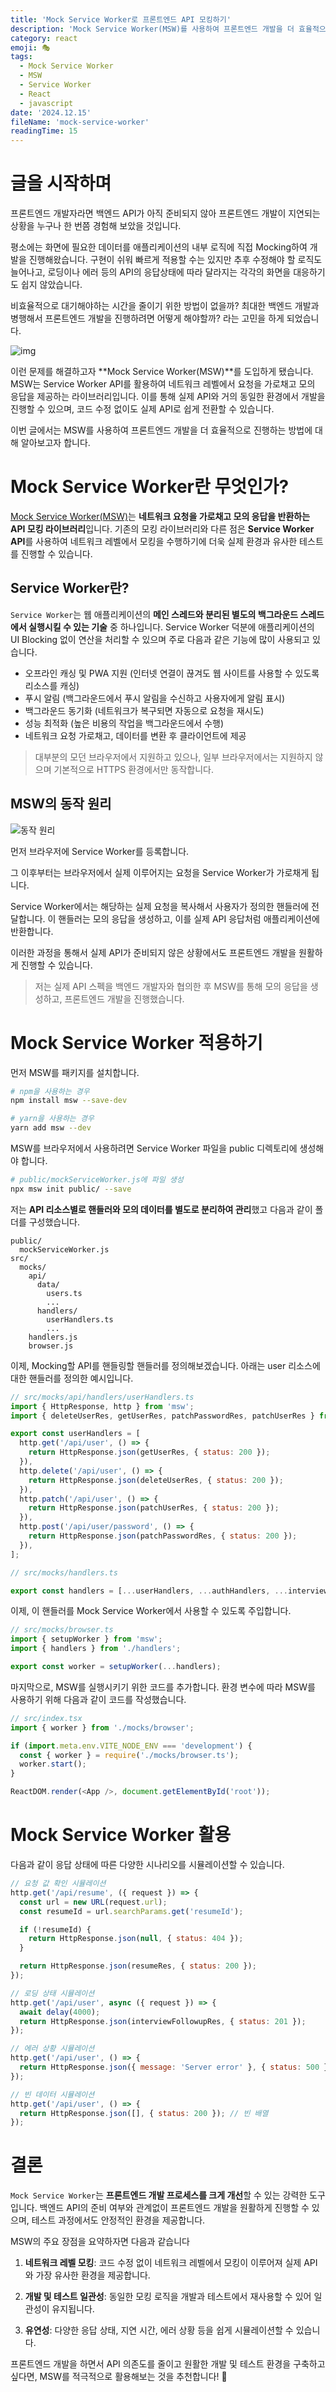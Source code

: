 ```yaml
---
title: 'Mock Service Worker로 프론트엔드 API 모킹하기'
description: 'Mock Service Worker(MSW)를 사용하여 프론트엔드 개발을 더 효율적으로 진행하는 방법을 알아보자'
category: react
emoji: 🎭
tags:
  - Mock Service Worker
  - MSW
  - Service Worker
  - React
  - javascript
date: '2024.12.15'
fileName: 'mock-service-worker'
readingTime: 15
---
```


# 글을 시작하며

프론트엔드 개발자라면 백엔드 API가 아직 준비되지 않아 프론트엔드 개발이 지연되는 상황을 누구나 한 번쯤 경험해 보았을 것입니다.

평소에는 화면에 필요한 데이터를 애플리케이션의 내부 로직에 직접 Mocking하여 개발을 진행해왔습니다. 구현이 쉬워 빠르게 적용할 수는 있지만 추후 수정해야 할 로직도 늘어나고, 로딩이나 에러 등의 API의 응답상태에 따라 달라지는 각각의 화면을 대응하기도 쉽지 않았습니다.

비효율적으로 대기해야하는 시간을 줄이기 위한 방법이 없을까? 최대한 백엔드 개발과 병행해서 프론트엔드 개발을 진행하려면 어떻게 해야할까? 라는 고민을 하게 되었습니다.

![img](/image/msw_2.png)

이런 문제를 해결하고자 **Mock Service Worker(MSW)**를 도입하게 됐습니다. MSW는 Service Worker API를 활용하여 네트워크 레벨에서 요청을 가로채고 모의 응답을 제공하는 라이브러리입니다. 이를 통해 실제 API와 거의 동일한 환경에서 개발을 진행할 수 있으며, 코드 수정 없이도 실제 API로 쉽게 전환할 수 있습니다.

이번 글에서는 MSW를 사용하여 프론트엔드 개발을 더 효율적으로 진행하는 방법에 대해 알아보고자 합니다.

# Mock Service Worker란 무엇인가?

[Mock Service Worker(MSW)](https://mswjs.io)는 **네트워크 요청을 가로채고 모의 응답을 반환하는 API 모킹 라이브러리**입니다. 기존의 모킹 라이브러리와 다른 점은 **Service Worker API**를 사용하여 네트워크 레벨에서 모킹을 수행하기에 더욱 실제 환경과 유사한 테스트를 진행할 수 있습니다.

## Service Worker란?

`Service Worker`는 웹 애플리케이션의 **메인 스레드와 분리된 별도의 백그라운드 스레드에서 실행시킬 수 있는 기술** 중 하나입니다. Service Worker 덕분에 애플리케이션의 UI Blocking 없이 연산을 처리할 수 있으며 주로 다음과 같은 기능에 많이 사용되고 있습니다.

- 오프라인 캐싱 및 PWA 지원 (인터넷 연결이 끊겨도 웹 사이트를 사용할 수 있도록 리소스를 캐싱)
- 푸시 알림 (백그라운드에서 푸시 알림을 수신하고 사용자에게 알림 표시)
- 백그라운드 동기화 (네트워크가 복구되면 자동으로 요청을 재시도)
- 성능 최적화 (높은 비용의 작업을 백그라운드에서 수행)
- 네트워크 요청 가로채고, 데이터를 변환 후 클라이언트에 제공

> 대부분의 모던 브라우저에서 지원하고 있으나, 일부 브라우저에서는 지원하지 않으며 기본적으로 HTTPS 환경에서만 동작합니다.

## MSW의 동작 원리

![동작 원리](/image/msw_1.png)

먼저 브라우저에 Service Worker를 등록합니다.

그 이후부터는 브라우저에서 실제 이루어지는 요청을 Service Worker가 가로채게 됩니다.

Service Worker에서는 해당하는 실제 요청을 복사해서 사용자가 정의한 핸들러에 전달합니다.
이 핸들러는 모의 응답을 생성하고, 이를 실제 API 응답처럼 애플리케이션에 반환합니다.

이러한 과정을 통해서 실제 API가 준비되지 않은 상황에서도 프론트엔드 개발을 원활하게 진행할 수 있습니다.

> 저는 실제 API 스펙을 백엔드 개발자와 협의한 후 MSW를 통해 모의 응답을 생성하고, 프론트엔드 개발을 진행했습니다.

# Mock Service Worker 적용하기

먼저 MSW를 패키지를 설치합니다.

```bash
# npm을 사용하는 경우
npm install msw --save-dev

# yarn을 사용하는 경우
yarn add msw --dev
```

MSW를 브라우저에서 사용하려면 Service Worker 파일을 public 디렉토리에 생성해야 합니다.

```bash
# public/mockServiceWorker.js에 파일 생성
npx msw init public/ --save
```

저는 **API 리소스별로 핸들러와 모의 데이터를 별도로 분리하여 관리**했고 다음과 같이 폴더를 구성했습니다.

```
public/
  mockServiceWorker.js
src/
  mocks/
    api/
      data/
        users.ts
        ...
      handlers/
        userHandlers.ts
        ...
    handlers.js
    browser.js
```

이제, Mocking할 API를 핸들링할 핸들러를 정의해보겠습니다.
아래는 user 리소스에 대한 핸들러를 정의한 예시입니다.

```javascript
// src/mocks/api/handlers/userHandlers.ts
import { HttpResponse, http } from 'msw';
import { deleteUserRes, getUserRes, patchPasswordRes, patchUserRes } from '../data/user';

export const userHandlers = [
  http.get('/api/user', () => {
    return HttpResponse.json(getUserRes, { status: 200 });
  }),
  http.delete('/api/user', () => {
    return HttpResponse.json(deleteUserRes, { status: 200 });
  }),
  http.patch('/api/user', () => {
    return HttpResponse.json(patchUserRes, { status: 200 });
  }),
  http.post('/api/user/password', () => {
    return HttpResponse.json(patchPasswordRes, { status: 200 });
  }),
];
```

```javascript
// src/mocks/handlers.ts

export const handlers = [...userHandlers, ...authHandlers, ...interviewHandlers];
```

이제, 이 핸들러를 Mock Service Worker에서 사용할 수 있도록 주입합니다.

```javascript
// src/mocks/browser.ts
import { setupWorker } from 'msw';
import { handlers } from './handlers';

export const worker = setupWorker(...handlers);
```

마지막으로, MSW를 실행시키기 위한 코드를 추가합니다. 환경 변수에 따라 MSW를 사용하기 위해 다음과 같이 코드를 작성했습니다.

```javascript
// src/index.tsx
import { worker } from './mocks/browser';

if (import.meta.env.VITE_NODE_ENV === 'development') {
  const { worker } = require('./mocks/browser.ts');
  worker.start();
}

ReactDOM.render(<App />, document.getElementById('root'));
```

# Mock Service Worker 활용

다음과 같이 응답 상태에 따른 다양한 시나리오를 시뮬레이션할 수 있습니다.

```javascript
// 요청 값 확인 시뮬레이션
http.get('/api/resume', ({ request }) => {
  const url = new URL(request.url);
  const resumeId = url.searchParams.get('resumeId');

  if (!resumeId) {
    return HttpResponse.json(null, { status: 404 });
  }

  return HttpResponse.json(resumeRes, { status: 200 });
});

// 로딩 상태 시뮬레이션
http.get('/api/user', async ({ request }) => {
  await delay(4000);
  return HttpResponse.json(interviewFollowupRes, { status: 201 });
});

// 에러 상황 시뮬레이션
http.get('/api/user', () => {
  return HttpResponse.json({ message: 'Server error' }, { status: 500 });
});

// 빈 데이터 시뮬레이션
http.get('/api/user', () => {
  return HttpResponse.json([], { status: 200 }); // 빈 배열
});
```

# 결론

`Mock Service Worker`는 **프론트엔드 개발 프로세스를 크게 개선**할 수 있는 강력한 도구입니다. 백엔드 API의 준비 여부와 관계없이 프론트엔드 개발을 원활하게 진행할 수 있으며, 테스트 과정에서도 안정적인 환경을 제공합니다.

MSW의 주요 장점을 요약하자면 다음과 같습니다

1. **네트워크 레벨 모킹**: 코드 수정 없이 네트워크 레벨에서 모킹이 이루어져 실제 API와 가장 유사한 환경을 제공합니다.

2. **개발 및 테스트 일관성**: 동일한 모킹 로직을 개발과 테스트에서 재사용할 수 있어 일관성이 유지됩니다.

3. **유연성**: 다양한 응답 상태, 지연 시간, 에러 상황 등을 쉽게 시뮬레이션할 수 있습니다.

프론트엔드 개발을 하면서 API 의존도를 줄이고 원활한 개발 및 테스트 환경을 구축하고 싶다면, MSW를 적극적으로 활용해보는 것을 추천합니다! 🚀
